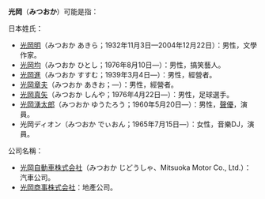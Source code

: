 '''光岡'''（'''みつおか'''）可能是指：

日本姓氏：
* [[光岡明|光岡明]]（みつおか あきら；1932年11月3日—2004年12月22日）：男性，文學作家。
* [[光岡均|光岡均]]（みつおか ひとし；1976年8月10日—）：男性，搞笑藝人。
* [[光岡進|光岡進]]（みつおか すすむ；1939年3月4日—）：男性，經營者。
* [[光岡章夫|光岡章夫]]（みつおか あきお；—）：男性，經營者。
* [[光岡真矢|光岡真矢]]（みつおか しんや；1976年4月22日—）：男性，足球選手。
* [[光岡湧太郎|光岡湧太郎]]（みつおか ゆうたろう；1960年5月20日—）：男性，[[聲優|聲優]]，演員。
* 光岡ディオン（みつおか でぃおん；1965年7月15日—）：女性，音樂DJ，演員。

公司名稱：
* [[光岡汽車|光岡自動車株式会社]]（みつおか じどうしゃ、Mitsuoka Motor Co., Ltd.）：汽車公司。
* [[光岡商事|光岡商事株式会社]]：地產公司。

{{disambig|K|Cat=二字译名消歧义}}